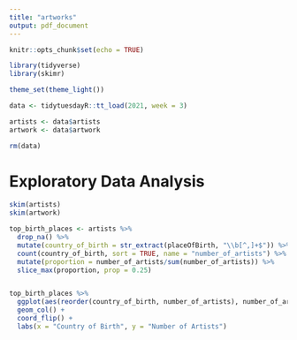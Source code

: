 ```yaml
---
title: "artworks"
output: pdf_document
---
```


```r
knitr::opts_chunk$set(echo = TRUE)
```

```r
library(tidyverse)
library(skimr)

theme_set(theme_light())

data <- tidytuesdayR::tt_load(2021, week = 3)

artists <- data$artists
artwork <- data$artwork

rm(data)

```


# Exploratory Data Analysis

```r

skim(artists)
skim(artwork)

```


```r

top_birth_places <- artists %>% 
  drop_na() %>% 
  mutate(country_of_birth = str_extract(placeOfBirth, "\\b[^,]+$")) %>% 
  count(country_of_birth, sort = TRUE, name = "number_of_artists") %>% 
  mutate(proportion = number_of_artists/sum(number_of_artists)) %>% 
  slice_max(proportion, prop = 0.25)


top_birth_places %>% 
  ggplot(aes(reorder(country_of_birth, number_of_artists), number_of_artists)) +
  geom_col() +
  coord_flip() + 
  labs(x = "Country of Birth", y = "Number of Artists")
  
  


```

